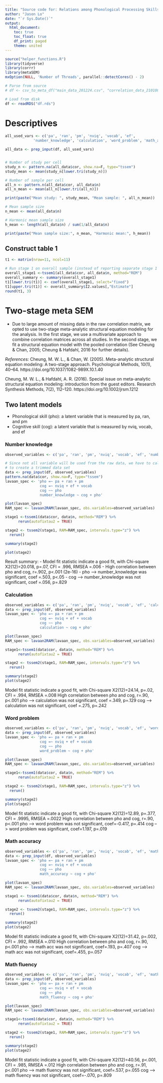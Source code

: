 ```yaml
---
title: "Source code for: Relations among Phonological Processing Skills and Mathematics in Children: A Meta-analysis"
author: "Jason Lo"
date: "`r Sys.Date()`"
output:
  html_document:
    toc: true
    toc_float: true
    df_print: paged
    theme: united
---
```


```r
source("helper_functions.R")
library(tidyverse)
library(corrr)
library(metaSEM)
mxOption(NULL, 'Number of Threads', parallel::detectCores() - 2)

# Parse from source
# df <- csv_to_meta_df("main_data_201224.csv", "correlation_data_210108.csv")

# Load from disk
df <- readRDS("df.rds")
```

# Descriptives
```r

all_used_vars <- c('pa', 'ran', 'pm', 'nviq', 'vocab', 'ef',
             'number_knowledge', 'calculation', 'word_problem', 'math_accuracy', 'math_fluency')

all_data <- prep_input(df, all_used_vars)


# Number of study per cell
study_n <- pattern.na(all_data$cor, show.na=F, type="tssem")
study_mean <- mean(study_n[lower.tri(study_n)])

# Number of sample per cell
all_n <- pattern.n(all_data$cor, all_data$n)
all_n_mean <- mean(all_n[lower.tri(all_n)])

print(paste("Mean study: ", study_mean, "Mean sample: ", all_n_mean))

# Mean sample size
n_mean <- mean(all_data$n)

# Harmonic mean sample size
h_mean <- length(all_data$n) / sum(1/all_data$n)

print(paste("Mean sample size:", n_mean, "Harmonic mean:", h_mean))


```

## Construct table 1
```r
t1 <- matrix(nrow=11, ncol=11)

# Run stage 1 on overall sample (instead of reporting separate stage 1 in each model for simplicity)
overall_stage1 <-tssem1(all_data$cor, all_data$n, method="REM")
overall_summary <- summary(overall_stage1)
t1[lower.tri(t1)] <- coef(overall_stage1, select="fixed")
t1[upper.tri(t1)] <- overall_summary$I2.values[,"Estimate"]
round(t1, 3)
```

# Two-stage meta SEM

- Due to large amount of missing data in the raw correlation matrix, we opted to use two-stage meta-analytic structural equation modeling for the analysis. In the first stage, we use a multivariate approach to combine correlation matrices across all studies. In the second stage, we fit a structural equation model with the pooled correlation (See Cheung & Chan, 2005; Cheung & Hafdahl, 2016 for further details).

*References:*
Cheung, M. W. L., & Chan, W. (2005). Meta-analytic structural equation modeling: A two-stage approach. Psychological Methods, 10(1), 40–64. https://doi.org/10.1037/1082-989X.10.1.40

Cheung, M. W. L., & Hafdahl, A. R. (2016). Special issue on meta-analytic structural equation modeling: introduction from the guest editors. Research Synthesis Methods, 7(2), 112–120. https://doi.org/10.1002/jrsm.1212

## Two latent models
- Phonological skill (pho): a latent variable that is measured by pa, ran, and pm
- Cognitive skill (cog): a latent variable that is measured by nviq, vocab, and ef

### Number knowledge
```r
observed_variables <- c('pa', 'ran', 'pm', 'nviq', 'vocab', 'ef', 'number_knowledge')

# Since not all variable will be used from the raw data, we have to call prep_input
# to create a trimmed data set
data <- prep_input(df, observed_variables)
pattern.na(data$cor, show.na=F, type="tssem")
lavaan_spec <- 'pho =~ pa + ran + pm
                cog =~ nviq + ef + vocab
                cog ~~ pho
                number_knowledge ~ cog + pho'

plot(lavaan_spec)
RAM_spec <- lavaan2RAM(lavaan_spec, obs.variables=observed_variables)

stage1 <-tssem1(data$cor, data$n, method="REM") %>%
      rerun(autofixtau2 = TRUE)

stage2 <- tssem2(stage1, RAM=RAM_spec, intervals.type="z") %>% 
  rerun()

summary(stage2)

plot(stage2)
```

Result summary:
- Model fit statistic indicate a good fit, with Chi-square X2(12)=20.018, p=.07, CFI = .996, RMSEA =.006
- High correlation between pho and cog, r=.902, p<.001 (2e-16)
- pho --> number_knowledge was significant, coef =.503, p<.05
- cog --> number_knowledge was not significant, coef =.056, p=.829


### Calculation
```r
observed_variables <- c('pa', 'ran', 'pm', 'nviq', 'vocab', 'ef', 'calculation')
data <- prep_input(df, observed_variables)
lavaan_spec <- 'pho =~ pa + ran + pm
                cog =~ nviq + ef + vocab
                cog ~~ pho
                calculation ~ cog + pho'

plot(lavaan_spec)
RAM_spec <- lavaan2RAM(lavaan_spec, obs.variables=observed_variables)

stage1<-tssem1(data$cor, data$n, method="REM") %>%
      rerun(autofixtau2 = TRUE)

stage2 <- tssem2(stage1, RAM=RAM_spec, intervals.type="z") %>% 
  rerun()

summary(stage2)
plot(stage2)
```
Model fit statistic indicate a good fit, with Chi-square X2(12)=24.14, p=.02, CFI = .994, RMSEA =.008
High correlation between pho and cog, r=.90, p<.001
pho --> calculation was not significant, coef =.349, p=.129
cog --> calculation was not significant, coef =.275, p=.242


### Word problem
```r
observed_variables <- c('pa', 'ran', 'pm', 'nviq', 'vocab', 'ef', 'word_problem')
data <- prep_input(df, observed_variables)
lavaan_spec <- 'pho =~ pa + ran + pm
                cog =~ nviq + ef + vocab
                cog ~~ pho
                word_problem ~ cog + pho'

plot(lavaan_spec)
RAM_spec <- lavaan2RAM(lavaan_spec, obs.variables=observed_variables)

stage1<-tssem1(data$cor, data$n, method="REM") %>%
      rerun(autofixtau2 = TRUE)

stage2 <- tssem2(stage1, RAM=RAM_spec, intervals.type="z") %>% 
  rerun()

summary(stage2)
plot(stage2)
```
Model fit statistic indicate a good fit, with Chi-square X2(12)=12.89, p=.377, CFI = .9995, RMSEA =.0022
High correlation between pho and cog, r=.90, p<.001
pho --> word problem was not significant, coef=-0.417, p=.414
cog --> word problem was significant, coef=1.197, p=.019


### Math accuracy
```r
observed_variables <- c('pa', 'ran', 'pm', 'nviq', 'vocab', 'ef', 'math_accuracy')
data <- prep_input(df, observed_variables)
lavaan_spec <- 'pho =~ pa + ran + pm
                cog =~ nviq + ef + vocab
                cog ~~ pho
                math_accuracy ~ cog + pho'

plot(lavaan_spec)
RAM_spec <- lavaan2RAM(lavaan_spec, obs.variables=observed_variables)

stage1 <- tssem1(data$cor, data$n, method="REM") %>%
      rerun(autofixtau2 = TRUE)

stage2 <- tssem2(stage1, RAM=RAM_spec, intervals.type="z") %>% 
  rerun()

summary(stage2)
plot(stage2)
```
Model fit statistic indicate a good fit, with Chi-square X2(12)=31.42, p=.002, CFI = .992, RMSEA =.010
High correlation between pho and cog, r=.90, p<.001
pho --> math acc was not significant, coef=.193, p=.407
cog --> math acc was not significant, coef=.455, p=.057

### Math fluency
```r
observed_variables <- c('pa', 'ran', 'pm', 'nviq', 'vocab', 'ef', 'math_fluency')
data <- prep_input(df, observed_variables)
lavaan_spec <- 'pho =~ pa + ran + pm
                cog =~ nviq + ef + vocab
                cog ~~ pho
                math_fluency ~ cog + pho'

plot(lavaan_spec)
RAM_spec <- lavaan2RAM(lavaan_spec, obs.variables=observed_variables)

stage1<-tssem1(data$cor, data$n, method="REM") %>%
      rerun(autofixtau2 = TRUE)

stage2 <- tssem2(stage1, RAM=RAM_spec, intervals.type="z") %>% 
  rerun()

summary(stage2)
plot(stage2)
```
Model fit statistic indicate a good fit, with Chi-square X2(12)=40.56, p<.001, CFI = .985, RMSEA =.012
High correlation between pho and cog, r=.91, p<.001
pho --> math fluency was not significant, coef=.537, p=.055
cog --> math fluency was not significant, coef=-.070, p=.809
